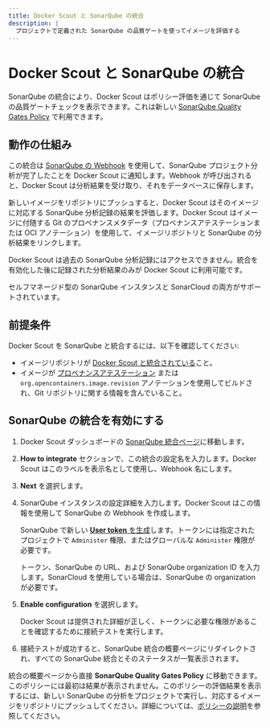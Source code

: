 ```yaml
---
title: Docker Scout と SonarQube の統合
description: |
  プロジェクトで定義された SonarQube の品質ゲートを使ってイメージを評価する
---
```



# Docker Scout と SonarQube の統合

SonarQube の統合により、Docker Scout はポリシー評価を通じて SonarQube の品質ゲートチェックを表示できます。これは新しい [SonarQube Quality Gates Policy](/scout-ja/policy#sonarqube-quality-gates) で利用できます。

## 動作の仕組み

この統合は [SonarQube の Webhook](https://docs.sonarsource.com/sonarqube/latest/project-administration/webhooks/) を使用して、SonarQube プロジェクト分析が完了したことを Docker Scout に通知します。Webhook が呼び出されると、Docker Scout は分析結果を受け取り、それをデータベースに保存します。

新しいイメージをリポジトリにプッシュすると、Docker Scout はそのイメージに対応する SonarQube 分析記録の結果を評価します。Docker Scout はイメージに付随する Git のプロベナンスメタデータ（プロベナンスアテステーションまたは OCI アノテーション）を使用して、イメージリポジトリと SonarQube の分析結果をリンクします。

<Callout type="info">
  Docker Scout は過去の SonarQube 分析記録にはアクセスできません。統合を有効化した後に記録された分析結果のみが Docker Scout に利用可能です。
</Callout>

セルフマネージド型の SonarQube インスタンスと SonarCloud の両方がサポートされています。

## 前提条件

Docker Scout を SonarQube と統合するには、以下を確認してください:

- イメージリポジトリが [Docker Scout と統合されている](/scout-ja/integrations#コンテナレジストリ)こと。
- イメージが [プロベナンスアテステーション](https://docs.docker.com/build/metadata/attestations/slsa-provenance/) または `org.opencontainers.image.revision` アノテーションを使用してビルドされ、Git リポジトリに関する情報を含んでいること。

## SonarQube の統合を有効にする

1. Docker Scout ダッシュボードの [SonarQube 統合ページ](https://scout.docker.com/settings/integrations/sonarqube/)に移動します。
2. **How to integrate** セクションで、この統合の設定名を入力します。Docker Scout はこのラベルを表示名として使用し、Webhook 名にします。
3. **Next** を選択します。
4. SonarQube インスタンスの設定詳細を入力します。Docker Scout はこの情報を使用して SonarQube の Webhook を作成します。

   SonarQube で新しい [**User token** を生成](https://docs.sonarsource.com/sonarqube/latest/user-guide/user-account/generating-and-using-tokens/#generating-a-token)します。トークンには指定されたプロジェクトで `Administer` 権限、またはグローバルな `Administer` 権限が必要です。

   トークン、SonarQube の URL、および SonarQube organization ID を入力します。SonarCloud を使用している場合は、SonarQube の organization が必要です。

5. **Enable configuration** を選択します。

   Docker Scout は提供された詳細が正しく、トークンに必要な権限があることを確認するために接続テストを実行します。

6. 接続テストが成功すると、SonarQube 統合の概要ページにリダイレクトされ、すべての SonarQube 統合とそのステータスが一覧表示されます。

統合の概要ページから直接 **SonarQube Quality Gates Policy** に移動できます。このポリシーには最初は結果が表示されません。このポリシーの評価結果を表示するには、新しい SonarQube の分析をプロジェクトで実行し、対応するイメージをリポジトリにプッシュしてください。詳細については、[ポリシーの説明](/scout-ja/policy#sonarqube-quality-gates)を参照してください。
